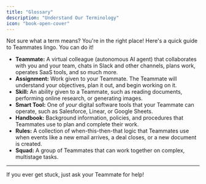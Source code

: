 ```yaml
---
title: "Glossary"
description: "Understand Our Terminology"
icon: "book-open-cover"
---
```


Not sure what a term means? You're in the right place\! Here's a quick guide to Teammates lingo. You can do it\!

- **Teammate:** A virtual colleague (autonomous AI agent) that collaborates with you and your team, chats in Slack and other channels, plans work, operates SaaS tools, and so much more.
- **Assignment:** Work given to your Teammate. The Teammate will understand your objectives, plan it out, and begin working on it.
- **Skill:** An ability given to a Teammate, such as reading documents, performing online research, or generating images.
- **Smart Tool:** One of _your_ digital software tools that your Teammate can operate, such as Salesforce, Linear, or Google Sheets.
- **Handbook:** Background information, policies, and procedures that Teammates use to plan and complete their work.
- **Rules:** A collection of when-this-then-that logic that Teammates use when events like a new email arrives, a deal closes, or a new document is created.
- **Squad:** A group of Teammates that can work together on complex, multistage tasks.

---

If you ever get stuck, just ask your Teammate for help\!